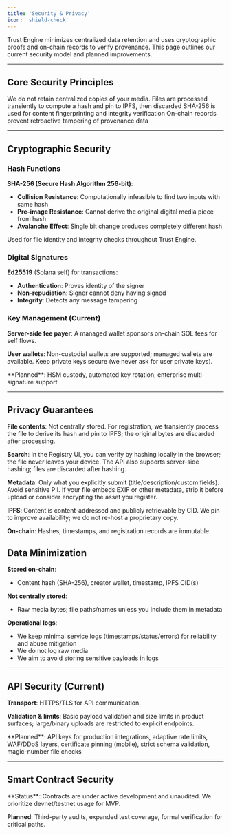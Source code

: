 ```yaml
---
title: 'Security & Privacy'
icon: 'shield-check'
---
```


Trust Engine minimizes centralized data retention and uses cryptographic proofs and on-chain records to verify provenance. This page outlines our current security model and planned improvements.

---

## Core Security Principles

<CardGroup cols={2}>
  <Card title="Privacy by Design" icon="eye-slash">
    We do not retain centralized copies of your media. Files are processed transiently to compute a hash and pin to IPFS, then discarded
  </Card>
  
  <Card title="Cryptographic Integrity" icon="key">
    SHA-256 is used for content fingerprinting and integrity verification
  </Card>

  
  <Card title="Immutable Records" icon="lock">
    On-chain records prevent retroactive tampering of provenance data
  </Card>
</CardGroup>

---

## Cryptographic Security

### Hash Functions

**SHA-256 (Secure Hash Algorithm 256-bit)**:
- **Collision Resistance**: Computationally infeasible to find two inputs with same hash
- **Pre-image Resistance**: Cannot derive the original digital media piece from hash
- **Avalanche Effect**: Single bit change produces completely different hash

Used for file identity and integrity checks throughout Trust Engine.

### Digital Signatures

**Ed25519** (Solana self) for transactions:
- **Authentication**: Proves identity of the signer
- **Non-repudiation**: Signer cannot deny having signed
- **Integrity**: Detects any message tampering

### Key Management (Current)

**Server-side fee payer**: A managed wallet sponsors on-chain SOL fees for self flows.

**User wallets**: Non-custodial wallets are supported; managed wallets are available. Keep private keys secure (we never ask for user private keys).

<Info>
**Planned**: HSM custody, automated key rotation, enterprise multi-signature support
</Info>

---

## Privacy Guarantees

**File contents**: Not centrally stored. For registration, we transiently process the file to derive its hash and pin to IPFS; the original bytes are discarded after processing.

**Search**: In the Registry UI, you can verify by hashing locally in the browser; the file never leaves your device. The API also supports server-side hashing; files are discarded after hashing.

**Metadata**: Only what you explicitly submit (title/description/custom fields). Avoid sensitive PII. If your file embeds EXIF or other metadata, strip it before upload or consider encrypting the asset you register.

**IPFS**: Content is content-addressed and publicly retrievable by CID. We pin to improve availability; we do not re-host a proprietary copy.

**On-chain**: Hashes, timestamps, and registration records are immutable.

## Data Minimization

**Stored on-chain**:
- Content hash (SHA-256), creator wallet, timestamp, IPFS CID(s)

**Not centrally stored**:
- Raw media bytes; file paths/names unless you include them in metadata

**Operational logs**:
- We keep minimal service logs (timestamps/status/errors) for reliability and abuse mitigation
- We do not log raw media
- We aim to avoid storing sensitive payloads in logs

---

## API Security (Current)

**Transport**: HTTPS/TLS for API communication.

**Validation & limits**: Basic payload validation and size limits in product surfaces; large/binary uploads are restricted to explicit endpoints.

<Info>
**Planned**: API keys for production integrations, adaptive rate limits, WAF/DDoS layers, certificate pinning (mobile), strict schema validation, magic-number file checks
</Info>

---

## Smart Contract Security

<Warning>
**Status**: Contracts are under active development and unaudited. We prioritize devnet/testnet usage for MVP.
</Warning>

**Planned**: Third-party audits, expanded test coverage, formal verification for critical paths.
